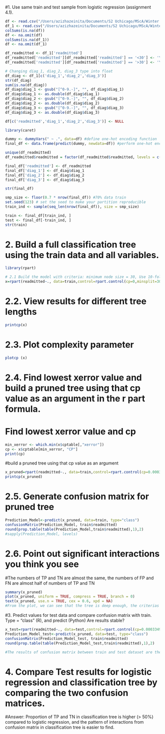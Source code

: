 
#1. Use same train and test sample from logistic regression (assignment 4.1).
```r
df <- read.csv("/Users/azizhazeinita/Documents/S2 Uchicago/MScA/Winter 2022 - 2nd Quarter/Data Mining Principles/Assignment 4 - Data Mining Principles/Diabetese Dataset Files/diabetes_data.csv")
df_1 <- read.csv("/Users/azizhazeinita/Documents/S2 Uchicago/MScA/Winter 2022 - 2nd Quarter/Data Mining Principles/Assignment 4 - Data Mining Principles/Diabetese Dataset Files/diabetes_data.csv")
colSums(is.na(df))
df <- na.omit(df)
colSums(is.na(df_1))
df <- na.omit(df_1)

df_readmitted <- df_1['readmitted']  
df_readmitted['readmitted'][df_readmitted['readmitted'] == '<30'] <- 'Yes'
df_readmitted['readmitted'][df_readmitted['readmitted'] == '>30'] <- 'Yes'

# Changing diag_1, diag_2, diag_3 type into float
df_diag <- df_1[c('diag_1','diag_2','diag_3')]
str(df_diag)
sum(is.na(df_diag))
df_diag$diag_1 <- gsub("[^0-9.-]", "", df_diag$diag_1)
df_diag$diag_1 <- as.double(df_diag$diag_1)
df_diag$diag_2 <- gsub("[^0-9.-]", "", df_diag$diag_2)
df_diag$diag_2 <- as.double(df_diag$diag_2)
df_diag$diag_3 <- gsub("[^0-9.-]", "", df_diag$diag_3)
df_diag$diag_3 <- as.double(df_diag$diag_3)

df[c('readmitted','diag_1','diag_2','diag_3')] <- NULL

library(caret)

dummy <- dummyVars(" ~ .", data=df) #define one-hot encoding function
final_df <- data.frame(predict(dummy, newdata=df)) #perform one-hot encoding on data frame

unique(df_readmitted)
df_readmitted$readmitted = factor(df_readmitted$readmitted, levels = c('Yes', 'NO'),labels = c(1, 0))

final_df['readmitted'] <- df_readmitted
final_df['diag_1'] <- df_diag$diag_1
final_df['diag_2'] <- df_diag$diag_2
final_df['diag_3'] <- df_diag$diag_3

str(final_df)

smp_size <- floor(0.7 * nrow(final_df)) #70% data train
set.seed(123) # set the seed to make your partition reproducible
train_ind <- sample(seq_len(nrow(final_df)), size = smp_size)

train <- final_df[train_ind, ]
test <- final_df[-train_ind, ]
str(train)
```

# 2. Build a full classification tree using the train data and all variables.
```r
library(rpart)

# 2.1 Build the model with criteria: minimum node size = 30, Use 10-fold cross validation (Xval = 10), CP should = 0 
x=rpart(readmitted~., data=train,control=rpart.control(cp=0,minsplit=30,xval=10))
```

# 2.2. View results for different tree lengths
```r
printcp(x)
```

# 2.3. Plot complexity parameter
```r
plotcp (x)
```

# 2.4. Find lowest xerror value and build a pruned tree using that cp value as an argument in the r part formula.
# Find lowest xerror value and cp
```r
min_xerror <- which.min(x$cptable[,"xerror"])
cp <- x$cptable[min_xerror, "CP"]
print(cp)
```

#build a pruned tree using that cp value as an argument
```r
x_pruned=rpart(readmitted~., data=train,control=rpart.control(cp=0.0003349327,minsplit=30,xval=10))
printcp(x_pruned)
```

# 2.5. Generate confusion matrix for pruned tree
```r
Prediction_Model<-predict(x_pruned, data=train, type="class")
confusionMatrix(Prediction_Model, train$readmitted)
round(prop.table(table(Prediction_Model,train$readmitted),1),2)
#sapply(Prediction_Model, levels)
```

# 2.6. Point out significant interactions you think you see
#The numbers of TP and TN are almost the same, the numbers of FP and FN are almost half of numbers of TP and TN
```r
summary(x_pruned)
plot(x_pruned, uniform = TRUE, compress = TRUE, branch = 0)
text(x_pruned, use.n = TRUE, cex = 0.6, xpd = NA)
#From the plot, we can see that the tree is deep enough, the criterias to deciding readmitted status are detail, which is good.
```

#3. Predict values for test data and compare confusion matrix with train. Type = “class” (R), and predict (Python) Are results stable?
```r
x_test=rpart(readmitted~., data=test,control=rpart.control(cp=0.0003349327,minsplit=30,xval=10))
Prediction_Model_test<-predict(x_pruned, data=test, type="class")
confusionMatrix(Prediction_Model_test, train$readmitted)
round(prop.table(table(Prediction_Model_test,train$readmitted),1),2)

#The results of confusion matrix between train and test dataset are the same (stable)
```

# 4. Compare Test  results for logistic regression and classification tree by comparing the two confusion matrices.
#Answer: Proportion of TP and TN in classification tree is higher (> 50%) compared to logistic regression, and the pattern of interactions from confusion matrix in classification tree is easier to find.



